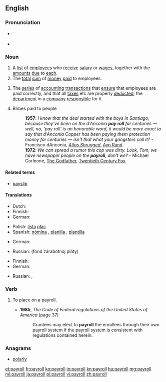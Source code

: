 ==English==

===Pronunciation===
* {{a|UK}} {{IPA|/ˈpeɪɹəʊl/}}
* {{a|US}} {{IPA|/ˈpeɪɹoʊl/}}

{{wikipedia}}

===Noun===
{{en-noun}}

# A [[list]] of [[employee]]s who [[receive]] [[salary]] or [[wages]], together with the [[amount]]s [[due]] to [[each]].
# The [[total]] [[sum]] of [[money]] [[paid]] to employees.
# {{context|computing|lang=en}} The [[series]] of [[accounting]] [[transaction]]s that [[ensure]] that employees are paid correctly, and that all [[taxes]] etc are properly [[deducted]]; the [[department]] in a [[company]] [[responsible]] for it.
# {{context|euphemistic|lang=en}} Bribes paid to people
#: '''1957''': ''I know that the deal started with the boys in Santiago, because they've been on the d'Anconia '''pay roll''' for centuries &mdash; well, no, 'pay roll' is an honorable word, it would be more exact to say that d'Anconia Copper has been paying them protection money for centuries &mdash; isn't that what your gangsters call it?'' - Francisco dAnconia, ''[[w:Atlas Shrugged|Atlas Shrugged]]'', [[w:Ayn Rand|Ayn Rand]]. 
#: '''1972''': ''We can spread a rumor this cop was dirty. Look, Tom, we have newspaper people on the '''payroll''', don't we?'' - Michael Corleone, [[w:The Godfather|The Godfather]], [[w:Twentieth Century Fox|Twentieth Century Fox]].

====Related terms====
* [[payslip]]

====Translations====
{{trans-top|list of employees who receive salary or wages, together with the amounts due to each}}
* Dutch: {{t|nl|loonlijst}}
* Finnish: {{t|fi|palkkalista}}
* German: {{t|de|Gehaltsliste|f}}
{{trans-mid}}
* Polish: [[lista]] [[płac]] {{g|f}}
* Spanish: [[nómina]] {{g|f}} {{qualifier|Latin America}}, [[planilla]] {{g|f}} {{qualifier|Central America}}, [[plantilla]] {{g|f}} {{qualifier|Spain}}
{{trans-bottom}}

{{trans-top|total sum of money paid to employees}}
* German: {{t|de|Gehaltskosten|f}}
{{trans-mid}}
* Russian: {{l|ru|фонд}} {{l|ru|заработная плата|заработной платы}} (fond zárabotnoj pláty) {{g|m}}
{{trans-bottom}}

{{trans-top|series of accounting transactions that ensure that employees are paid correctly}}
* Finnish: {{t|fi|palkkalista}}
* German: {{t|de|Gehaltsabrechnung|f}}
{{trans-mid}}
* Russian: {{t|ru|расчётный лист|m|tr=rasčótnyj list|sc=Cyrl}}, {{t|ru|платёжная ведомость|f|tr=platjóžnaja védomost'|sc=Cyrl}}
{{trans-bottom}}

===Verb===
{{en-verb}}

# {{context|transitive|lang=en}} To place on a payroll.
#* '''1985''', ''The Code of Federal regulations of the United States of America'' (page 37)
#*: Grantees may elect to '''payroll''' the enrollees through their own payroll system if the payroll system is consistent with regulations contained herein.

===Anagrams===
* [[polarly#English|polarly]]

[[et:payroll]]
[[fr:payroll]]
[[ko:payroll]]
[[io:payroll]]
[[kn:payroll]]
[[hu:payroll]]
[[mg:payroll]]
[[ml:payroll]]
[[ja:payroll]]
[[pl:payroll]]
[[vi:payroll]]
[[zh:payroll]]